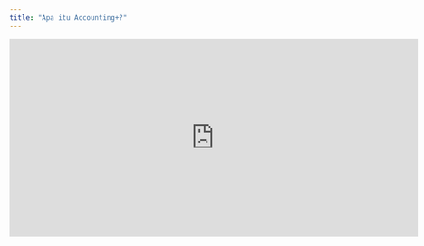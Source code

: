 ```yaml
---
title: "Apa itu Accounting+?"
---
```


<iframe width="721" height="350" src="https://www.youtube.com/embed/5fzUZKHsKYc?list=PL-j9u6T81UtBaNtIT0_rYc461movwRGvY" title="Pengenalan Accounting+ | Tutorial Lengkap untuk Pemula" frameborder="0" allow="accelerometer; autoplay; clipboard-write; encrypted-media; gyroscope; picture-in-picture; web-share" referrerpolicy="strict-origin-when-cross-origin" allowfullscreen />

**Accounting\+** adalah aplikasi web berbasis cloud yang dirancang untuk menyederhanakan proses akuntansi dan pencatatan transaksi bisnis secara efisien dan cerdas. Didukung oleh teknologi _AI-powered Personal Assistant_ dari **RUN System**, Accounting\+ membantu pengguna dalam menyusun laporan akuntansi dan keuangan dengan lebih cepat, akurat, dan mudah. 

Fitur utama **Accounting\+ **berfokus pada proses bisnis umum yang meliputi pengelolaan penjualan, pembelian, arus kas, keuangan, Akuntansi, dan Personal Asistant yang secara otomatis dapat membuat Laporan Akuntansi dan laporan untuk kebutuhan bisnis lainnya. Selain fitur utama tersebut, terdapat juga add-on lainnya seperti integrasi ataupun kebutuhan spesifik industri untuk mengakomodir kebutuhan bisnis pengguna.